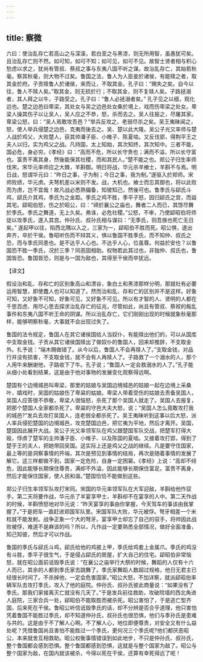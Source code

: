 ```yaml
---
---
---
```

title: 察微
---



六曰：使治乱存亡若高山之与深溪，若白垩之与黑漆，则无所用智，虽愚犹可矣。且治乱存亡则不然。如可知，如可不知；如可见，如可不见。故智士贤者相与积心愁虑以求之，犹尚有管叔、蔡叔之事与东夷八国不听之谋。故治乱存亡，其始若秋毫。察其秋毫，则大物不过矣。鲁国之法，鲁人为人臣妾於诸侯，有能赎之者，取其金於府。子贡赎鲁人於诸侯，来而让，不取其金。孔子曰：“赐失之矣。自今以往，鲁人不赎人矣。”取其金，则无损於行；不取其金，则不复赎人矣。子路拯溺者，其人拜之以牛，子路受之。孔子曰：“鲁人必拯溺者矣。” 孔子见之以细，观化远也。楚之边邑曰卑梁，其处女与吴之边邑处女桑於境上，戏而伤卑梁之处女。卑梁人操其伤子以让吴人，吴人应之不恭，怒，杀而去之。吴人往报之，尽屠其家。卑梁公怒，曰：“吴人焉敢攻吾邑？”举兵反攻之，老弱尽杀之矣。吴王夷昧闻之，怒，使人举兵侵楚之边邑，克夷而後去之。吴、楚以此大隆。吴公子光又率师与楚人战於鸡父，大败楚人，获其帅潘子臣、小帷子、陈夏啮。又反伐郢，得荆平王之夫人以归，实为鸡父之战。凡持国，太上知始，其次知终，其次知中。三者不能，国必危，身必穷。《孝经》曰：“高而不危，所以长守贵也；满而不溢，所以长守富也。富贵不离其身，然後能保其社稷，而和其民人。”楚不能之也。郑公子归生率师伐宋。宋华元率师应之大棘，羊斟御。明日将战，华元杀羊飨士，羊斟不与焉。明日战，怒谓华元曰：“昨日之事，子为制；今日之事，我为制。”遂驱入於郑师。宋师败绩，华元虏。夫弩机差以米则不发。战，大机也。飨士而忘其御也，将以此败而为虏，岂不宜哉！故凡战必悉熟偏备，知彼知己，然後可也。鲁季氏与郈氏斗鸡，郈氏介其鸡，季氏为之金距。季氏之鸡不胜，季平子怒，因归郈氏之宫，而益其宅。郈昭伯怒，伤之於昭公，曰：“禘於襄公之庙也，舞者二人而已，其馀尽舞於季氏。季氏之舞道，无上久矣。弗诛，必危社稷。”公怒，不审，乃使郈昭伯将师徒以攻季氏，遂入其宫。仲孙氏、叔孙氏相与谋曰：“无季氏，则吾族也死亡无日矣。” 遂起甲以往，陷西北隅以入之，三家为一，郈昭伯不胜而死。昭公惧，遂出奔齐，卒於干侯。鲁昭听伤而不辩其义，惧以鲁国不胜季氏，而不知仲、叔氏之恐，而与季氏同患也。是不达乎人心也。不达乎人心，位虽尊。何益於安也？以鲁国恐不胜一季氏，况於三季？同恶固相助。权物若此其过也，非独仲、叔氏也，鲁国皆恐。鲁国皆恐，则是与一国为敌也，其得至干侯而卒犹远。

【译文】

假设治和乱、存和亡的区别象高山和漂谷，象白土和黑漆那样分明，那就社有必要运用智慧，即使蠢人也可以知道了。然而治和乱、存和亡的区别并不是这样。好象可知，又好象不可知，好象可见，又好象不可见。所以有才智的人、贤明的人都在千思百虑、用尽心思去探求治乱存亡的征兆，尽管如此，尚且有管叔、蔡衩的叛乱事件和东夷八国不听王命的阴谋。所以治乱存亡，它们刚刚出现的时候就象秋毫那样，能够明察秋毫，大事就不会出现过失了。

鲁国的法令规定，鲁国人在其它诸侯国给人当奴仆，有能赎出他们的，可以从国库中支取金钱。子贡从其它诸侯国赎出了做奴仆的鲁国人，回来却推辞，不支取金外。扎予说：“端木赐做错了。从今以后，鲁国人不会再赎人了。”支取金钱，对品行并没有损害，不支取金钱，就不会有人再赎人了。子路救了一个溺水的人，那个人用牛来酬谢他，子路收下了牛。孔子说；“鲁国人一定会救溺水的人了。”孔子能从细小处看到结果，这是由于他对事物的发展变化观察得远啊。

楚国有个边境城邑叫卑梁，那里的姑娘与吴国边境城邑的姑娘一起在边境上采桑叶，嬉戏时，吴国的姑娘伤了卑粱的蛄娘。卑梁人带着受伤的姑娘去责备吴国人，吴国人应答很不恭敬，卑梁人很恼怒，杀死了那个吴国人就走了。吴国人去报复，把那个楚国人全家都杀死了。卑粱的守邑大夫大怒，说；“吴国人怎么竟敢攻打我的城邑?”发兵去攻打吴国人，连老弱全都杀死了。吴王夷昧听到这事以后大怒，派人率兵侵犯楚国的边境城邑，攻克楚国边邑，把它夷为平地，然后才离开。吴国，楚国因此展开大战。吴公子光又率领军队在鸡父跟楚国军队交战，把楚军打得大殴，俘虏了楚军的主帅潘子臣、小帷子、以及陈国的夏啮。又接着攻打郢，得到了楚乎王的夫人，把她带回吴国。这实际上还是鸡父之战的继续。凡是要守住国家，最上等的是洞察事情的开端，其次是预见到事情的结局，再次是随着事情的发展了解它。这三样都做不到，国家一定危险，自身一定困窘。《孝经》上说：“高却不倾危，因此能够长期保住尊贵，满却不外溢，因此能够长期保住富足。富贵不离身，然后才能保住国家，使人民和谐。”楚国恰恰不能做到这些。

郑公子归生率领军队攻打宋同。宋国的华元率领军队在大军迎敌，羊斟给他怍驭手。第二天将要作战，华元杀了羊宴享甲士，羊斟却不在宴享的人中。第二天作战的时候，羊斟愤怒地对华元说：“昨天宴享的事由你掌握，今天驾车的事该由我掌握了。”于是把车一直赶进郑国军队里。宋国军队大败，华元被俘。弩牙相差一个米粒就不能发射。战争正象一个大的弩牙。宴享甲士却忘了自己的驭手，将帅因此战败被俘，难道不是麻该的吗？所以，凡作战一定要熟悉全部情况，做好全面准备，知己知彼，然后才可以作战。

鲁国的季氏与郈氏斗鸡，郈氏给他的鸡披上甲，季氏给鸡套上金属爪。季氏的鸡没有斗胜，季平子很生气，于是侵占郈氏的房屋，扩大自己的住宅。郈昭伯非常恼怒，就在昭公面前诋毁季氏说：“在襄公之庙举行大祭的时候，舞蹈的人仅有十六人而已，其余的人都到季氏家去跳舞了。季氏家舞蹈人数超过规格，他日无君主已经很长时间了。不杀掉他，一定会危害国家。”昭公大怒，不加详察，就派郈昭伯率辆军队去攻打季氏，攻入了他的庭院。仲孙氏、叔孙氏彼此商量说：“如果没有了季氏。那我们家接离灭亡就没有几天了。”于是发兵前往救助，攻破院墙的西北角进人庭院，三家合兵一处，郈昭伯不能取胜而被杀死。昭公害怕了，于是逃亡型齐国，后来死在干侯。鲁昭公听信诋毁季氏的话，却不分辨是否合乎道理，他只害怕凭着鲁国不能胜过季氏，却不知道仲孙氏，叔孙氏也很恐惧，他们与季孙氏是患难与共的。这是由于不了解人心啊。不了解人心，地位即便尊贵，对安全又有什么益处呢？凭借鲁国尚且害怕不能胜过一个季氏，更何况三个季氏呢?他们都厌恶昭公，本来就舍互相救助。昭公权衡事情错误到如此地步，不只是仲孙氏、叔孙氏，整个鲁国都会感到恐惧。整个鲁国都感到恐惧，这就是与整个国家为敌了。昭公与整个国家为敌，在国内就该被杀，今得以死在干侯，还算有幸死得远了呢！